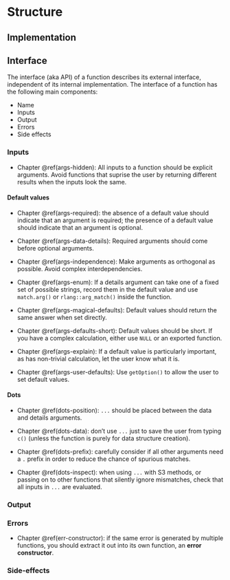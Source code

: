 # Structure

## Implementation

## Interface

The interface (aka API) of a function describes its external interface, independent of its internal implementation. The interface of a function has the following main components:

* Name
* Inputs
* Output
* Errors
* Side effects

### Inputs

* Chapter \@ref(args-hidden): All inputs to a function should be explicit 
  arguments. Avoid functions that suprise the user by returning different 
  results when the inputs look the same.

#### Default values

* Chapter \@ref(args-required): the absence of a default value should indicate
  that an argument is required; the presence of a default value should indicate
  that an argument is optional.

* Chapter \@ref(args-data-details): Required arguments should come before
  optional arguments.

* Chapter \@ref(args-independence): Make arguments as orthogonal as possible. 
  Avoid complex interdependencies.

* Chapter \@ref(args-enum): If a details argument can take one of a fixed set 
  of possible strings, record them in the default value and use `match.arg()`
  or `rlang::arg_match()` inside the function.
  
* Chapter \@ref(args-magical-defaults): Default values should return the same 
  answer when set directly.

* Chapter \@ref(args-defaults-short): Default values should be short. If
  you have a complex calculation, either use `NULL` or an exported function.

* Chapter \@ref(args-explain): If a default value is particularly important,
  as has non-trivial calculation, let the user know what it is.

* Chapter \@ref(args-user-defaults): Use `getOption()` to allow the user to 
  set default values.

#### Dots

* Chapter \@ref(dots-position): `...` should be placed between the data and 
  details arguments.

* Chapter \@ref(dots-data): don't use `...` just to save the user from typing 
  `c()` (unless the function is purely for data structure creation).

* Chapter \@ref(dots-prefix): carefully consider if all other arguments need a 
  `.` prefix in order to reduce the chance of spurious matches.

* Chapter \@ref(dots-inspect): when using `...` with S3 methods, or passing on 
  to other functions that silently ignore mismatches, check that all inputs in 
  `...` are evaluated.

### Output

### Errors

* Chapter \@ref(err-constructor): if the same error is generated by multiple 
  functions, you should extract it out into its own function, an 
  __error constructor__.

### Side-effects

